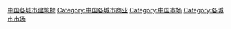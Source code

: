 [[Category:中国各城市建筑物|]]
[[Category:中国各城市商业|Category:中国各城市商业]]
[[Category:中国市场|Category:中国市场]]
[[Category:各城市市场|Category:各城市市场]]
